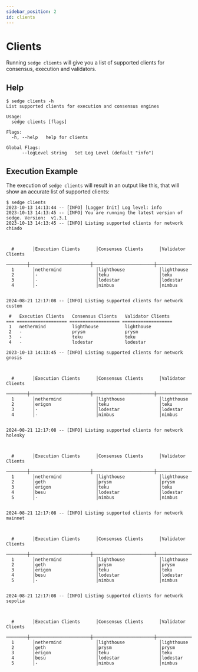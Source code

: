 ```yaml
---
sidebar_position: 2
id: clients
---
```


# Clients

Running `sedge clients` will give you a list of supported clients for consensus, execution and validators.

## Help

```
$ sedge clients -h
List supported clients for execution and consensus engines

Usage:
  sedge clients [flags]

Flags:
  -h, --help   help for clients

Global Flags:
      --logLevel string   Set Log Level (default "info")

```

## Execution Example

The execution of `sedge clients` will result in an output like this, that will show an accurate list of supported clients:

```
$ sedge clients
2023-10-13 14:13:44 -- [INFO] [Logger Init] Log level: info
2023-10-13 14:13:45 -- [INFO] You are running the latest version of sedge. Version:  v1.3.1
2023-10-13 14:13:45 -- [INFO] Listing supported clients for network chiado


  
  #       │Execution Clients      │Consensus Clients      │Validator Clients
  ────────┼───────────────────────┼───────────────────────┼───────────────────────
  1       │nethermind             │lighthouse             │lighthouse
  2       │-                      │teku                   │teku
  3       │-                      │lodestar               │lodestar
  4       │-                      │nimbus                 │nimbus


2024-08-21 12:17:08 -- [INFO] Listing supported clients for network custom

 #   Execution Clients   Consensus Clients   Validator Clients
=== =================== =================== ===================
 1   nethermind          lighthouse          lighthouse
 2   -                   prysm               prysm
 3   -                   teku                teku
 4   -                   lodestar            lodestar

2023-10-13 14:13:45 -- [INFO] Listing supported clients for network gnosis


  
  #       │Execution Clients      │Consensus Clients      │Validator Clients
  ────────┼───────────────────────┼───────────────────────┼───────────────────────
  1       │nethermind             │lighthouse             │lighthouse
  2       │erigon                 │teku                   │teku
  3       │-                      │lodestar               │lodestar
  4       │-                      │nimbus                 │nimbus


2024-08-21 12:17:08 -- [INFO] Listing supported clients for network holesky


  
  #       │Execution Clients      │Consensus Clients      │Validator Clients
  ────────┼───────────────────────┼───────────────────────┼───────────────────────
  1       │nethermind             │lighthouse             │lighthouse
  2       │geth                   │prysm                  │prysm
  3       │erigon                 │teku                   │teku
  4       │besu                   │lodestar               │lodestar
  5       │-                      │nimbus                 │nimbus


2024-08-21 12:17:08 -- [INFO] Listing supported clients for network mainnet


  
  #       │Execution Clients      │Consensus Clients      │Validator Clients
  ────────┼───────────────────────┼───────────────────────┼───────────────────────
  1       │nethermind             │lighthouse             │lighthouse
  2       │geth                   │prysm                  │prysm
  3       │erigon                 │teku                   │teku
  4       │besu                   │lodestar               │lodestar
  5       │-                      │nimbus                 │nimbus


2024-08-21 12:17:08 -- [INFO] Listing supported clients for network sepolia


  
  #       │Execution Clients      │Consensus Clients      │Validator Clients
  ────────┼───────────────────────┼───────────────────────┼───────────────────────
  1       │nethermind             │lighthouse             │lighthouse
  2       │geth                   │prysm                  │prysm
  3       │erigon                 │teku                   │teku
  4       │besu                   │lodestar               │lodestar
  5       │-                      │nimbus                 │nimbus

```
